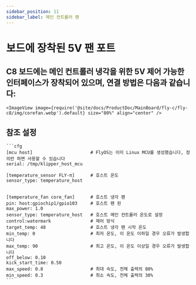 ```yaml
---
sidebar_position: 11
sidebar_label: 메인 컨트롤러 팬
---
```





# 보드에 장착된 5V 팬 포트

## C8 보드에는 메인 컨트롤러 냉각을 위한 5V 제어 가능한 인터페이스가 장착되어 있으며, 연결 방법은 다음과 같습니다:

    <ImageView image={require('@site/docs/ProductDoc/MainBoard/fly-c/fly-c8/img/corefan.webp').default} size="80%" align="center" />

## 참조 설정

    ```cfg
    [mcu host]                      # FlyOS는 이미 Linux MCU를 생성했습니다, 정의만 하면 사용할 수 있습니다           
    serial: /tmp/klipper_host_mcu 

    [temperature_sensor FLY-π]      # 호스트 온도
    sensor_type: temperature_host


    [temperature_fan core_fan]      # 호스트 냉각 팬
    pin: host:gpiochip1/gpio103     # 호스트 팬 핀
    max_power: 1.0
    sensor_type: temperature_host   # 호스트 메인 컨트롤러 온도로 설정
    control:watermark               # 제어 방식
    target_temp: 48                 # 호스트 냉각 팬 시작 온도
    min_temp: 0                     # 최저 온도, 이 온도 이하일 경우 오류가 발생합니다
    max_temp: 90                    # 최고 온도, 이 온도 이상일 경우 오류가 발생합니다
    off_below: 0.10
    kick_start_time: 0.50
    max_speed: 0.8                  # 최대 속도, 전체 출력의 80%
    min_speed: 0.3                  # 최소 속도, 전체 출력의 30%
    ```